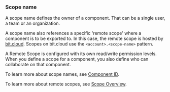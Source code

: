 ### Scope name

A scope name defines the owner of a component. That can be a single user, a team or an organization.

A scope name also references a specific 'remote scope' where a component is to be exported to. In this case, the remote scope is hosted by [bit.cloud](https://bit.cloud).
Scopes on bit.cloud use the `<account>.<scope-name>` pattern.

A Remote Scope is configured with its own read/write permission levels. When you define a scope for a component, you also define who can collaborate on that component.

To learn more about scope names, see [Component ID](https://bit.dev/docs/components/structure/component-id).

To learn more about remote scopes, see [Scope Overview](https://bit.dev/docs/scope/scope-overview).
